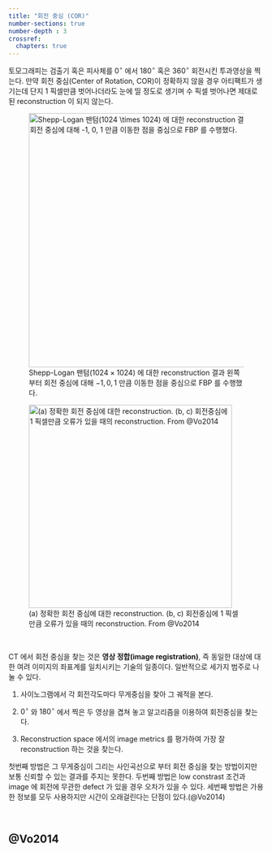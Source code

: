 ```yaml
---
title: "회전 중심 (COR)"
number-sections: true
number-depth : 3
crossref:
  chapters: true
---
```


토모그래피는 검출기 혹은 피사체를 $0^\circ$ 에서 $180^\circ$ 혹은 $360^\circ$ 회전시킨 투과영상을 찍는다. 만약 회전 중심(Center of Rotation, COR)이 정확하지 않을 경우 아티팩트가 생기는데 단지 1 픽셀만큼 벗어나더라도 눈에 띨 정도로 생기며 수 픽셀 벗어나면 제대로 된 reconstruction 이 되지 않는다. 

![Shepp-Logan 팬텀($1024 \times 1024$) 에 대한 reconstruction 결과 왼쪽부터 회전 중심에 대해 $-1, 0, 1$ 만큼 이동한 점을 중심으로 FBP 를 수행했다.](misalignment2.png){#fig-misalignment2 width=500}


![(a) 정확한 회전 중심에 대한 reconstruction. (b, c) 회전중심에 1 픽셀만큼 오류가 있을 때의 reconstruction. From @Vo2014](misalignment.png){#fig-misalignment width=400}


</br>

CT 에서 회전 중심을 찾는 것은 **영상 정합(image registration)**, 즉 동일한 대상에 대한 여려 이미지의 좌표계를 일치시키는 기술의 일종이다. 일반적으로 세가지 범주로 나눌 수 있다.

1. 사이노그램에서 각 회전각도마다 무게중심을 찾아 그 궤적을 본다.  

2. $0^\circ$ 와 $180^\circ$ 에서 찍은 두 영상을 겹쳐 놓고 알고리즘을 이용하여 회전중심을 찾는다.

3. Reconstruction space 에서의 image metrics 를 평가하여 가장 잘 reconstruction 하는 것을 찾는다.

첫번째 방법은 그 무게중심이 그리는 사인곡선으로 부터 회전 중심을 찾는 방법이지만 보통 신뢰할 수 있는 결과를 주지는 못한다. 두번째 방법은 low constrast 조건과 image 에 회전에 무관한 defect 가 있을 경우 오차가 있을 수 있다. 세번째 방법은 가용한 정보를 모두 사용하지만 시간이 오래걸린다는 단점이 있다.(@Vo2014)

</br>

## @Vo2014